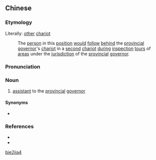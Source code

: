{{also|别驾}}
==Chinese==
{{zh-forms|s=别驾}}

===Etymology===
Literally: [[other]] [[chariot]]
: The [[person]] in this [[position]] [[would]] [[follow]] [[behind]] the [[w:Zhou (country subdivision)|provincial]] [[governor]]'s [[chariot]] in a [[second]] [[chariot]] [[during]] [[inspection]] [[tour]]s of [[area]]s under the [[jurisdiction]] of the [[w:Zhou (country subdivision)|provincial]] [[governor]].

===Pronunciation===
{{zh-pron
|m=biéjià
|cat=n
}}

===Noun===
{{zh-noun}}

# {{lb|zh|archaic}} [[assistant]] to the [[w:Zhou (country subdivision)|provincial]] [[governor]]

====Synonyms====
* {{zh-l|別駕從事}}

===References===
* {{pedialite|別駕|lang=zh}}
* {{cite-book
|last=Luo
|first=Guanzhong
|authorlink=w:Luo Guanzhong
|coauthors=
|year=
|title=Annotated [[s:Romance of the Three Kingdoms/Chapter 7#4|Romance of the Three Kingdoms/Chapter 7]], page 93, note 3
|language=Mandarin
|publisher=
|location=
|isbn=957911305X
}}

[[Category:zh:Job titles in Romance of the Three Kingdoms|bie2jia4]]